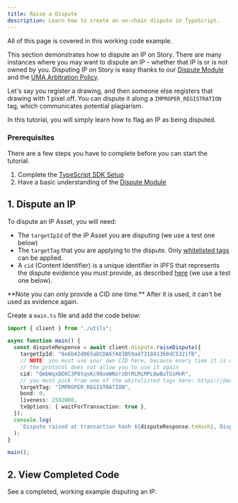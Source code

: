 ```yaml
---
title: Raise a Dispute
description: Learn how to create an on-chain dispute in TypeScript.
---
```


<CardGroup cols={1}>
  <Card
    title="Completed Code"
    href="https://github.com/storyprotocol/typescript-tutorial/blob/main/scripts/disputeIp.ts"
    icon="thumbs-up"
  >
    All of this page is covered in this working code example.
  </Card>
</CardGroup>

This section demonstrates how to dispute an IP on Story. There are many instances where you may want to dispute an IP - whether that IP is or is not owned by you. Disputing IP on Story is easy thanks to our [Dispute Module](/concepts/dispute-module) and the [UMA Arbitration Policy](/concepts/dispute-module/uma-arbitration-policy).

Let's say you register a drawing, and then someone else registers that drawing with 1 pixel off. You can dispute it along a `IMPROPER_REGISTRATION` tag, which communicates potential plagiarism.

In this tutorial, you will simply learn how to flag an IP as being disputed.

### Prerequisites

There are a few steps you have to complete before you can start the tutorial.

1. Complete the [TypeScript SDK Setup](/developers/typescript-sdk/setup)
2. Have a basic understanding of the [Dispute Module](/concepts/dispute-module)

## 1. Dispute an IP

To dispute an IP Asset, you will need:

- The `targetIpId` of the IP Asset you are disputing (we use a test one below)
- The `targetTag` that you are applying to the dispute. Only [whitelisted tags](/concepts/dispute-module/overview#dispute-tags) can be applied.
- A `cid` (Content Identifier) is a unique identifier in IPFS that represents the dispute evidence you must provide, as described [here](/concepts/dispute-module/uma-arbitration-policy#dispute-evidence-submission-guidelines) (we use a test one below).

<Warning>
  **Note you can only provide a CID one time.** After it is used, it can't be
  used as evidence again.
</Warning>

Create a `main.ts` file and add the code below:

```typescript main.ts
import { client } from "./utils";

async function main() {
  const disputeResponse = await client.dispute.raiseDispute({
    targetIpId: "0x6b42d065aDCDA6fA83B59ad731841360dC5321fB",
    // NOTE: you must use your own CID here, because every time it is used,
    // the protocol does not allow you to use it again
    cid: "QmbWqxBEKC3P8tqsKc98xmWNzrzDtRLMiMPL8wBuTGsMnR",
    // you must pick from one of the whitelisted tags here: https://docs.story.foundation/concepts/dispute-module#dispute-tags
    targetTag: "IMPROPER_REGISTRATION",
    bond: 0,
    liveness: 2592000,
    txOptions: { waitForTransaction: true },
  });
  console.log(
    `Dispute raised at transaction hash ${disputeResponse.txHash}, Dispute ID: ${disputeResponse.disputeId}`
  );
}

main();
```

## 2. View Completed Code

<CardGroup cols={1}>
  <Card
    title="Completed Code"
    href="https://github.com/storyprotocol/typescript-tutorial/blob/main/scripts/disputeIp.ts"
    icon="thumbs-up"
  >
    See a completed, working example disputing an IP.
  </Card>
</CardGroup>
